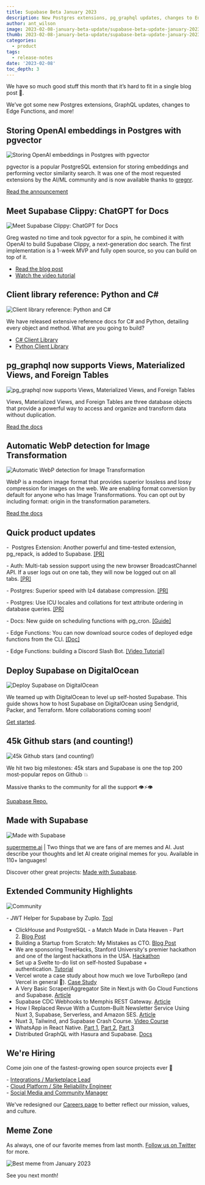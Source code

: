 ```yaml
---
title: Supabase Beta January 2023
description: New Postgres extensions, pg_graphql updates, changes to Edge Functions, and more!
author: ant_wilson
image: 2023-02-08-january-beta-update/supabase-beta-update-january-2023.jpg
thumb: 2023-02-08-january-beta-update/supabase-beta-update-january-2023.jpg
categories:
  - product
tags:
  - release-notes
date: '2023-02-08'
toc_depth: 3
---
```


We have so much good stuff this month that it’s hard to fit in a single blog post 🚢.

We’ve got some new Postgres extensions, GraphQL updates, changes to Edge Functions, and more!

## Storing OpenAI embeddings in Postgres with pgvector

![Storing OpenAI embeddings in Postgres with pgvector](/images/blog/2023-02-08-january-beta-update/pgvector.png)

pgvector is a popular PostgreSQL extension for storing embeddings and performing vector similarity search. It was one of the most requested extensions by the AI/ML community and is now available thanks to [gregnr](https://github.com/gregnr).

[Read the announcement](https://khuknasoft.com/blog/openai-embeddings-postgres-vector)

## Meet Supabase Clippy: ChatGPT for Docs

![Meet Supabase Clippy: ChatGPT for Docs](/images/blog/2023-02-08-january-beta-update/chatgpt-for-supabase-docs.png)

Greg wasted no time and took pgvector for a spin, he combined it with OpenAI to build Supabase Clippy, a next-generation doc search. The first implementation is a 1-week MVP and fully open source, so you can build on top of it.

- [Read the blog post](https://khuknasoft.com/blog/chatgpt-supabase-docs)
- [Watch the video tutorial](https://www.youtube.com/watch?v=Yhtjd7yGGGA)

## Client library reference: Python and C#

![Client library reference: Python and C#](/images/blog/2023-02-08-january-beta-update/references.png)

We have released extensive reference docs for C# and Python, detailing every object and method. What are you going to build?

- [C# Client Library](https://khuknasoft.com/docs/reference/csharp/)
- [Python Client Library](https://khuknasoft.com/docs/reference/python/initializing)

## pg_graphql now supports Views, Materialized Views, and Foreign Tables

![pg_graphql now supports Views, Materialized Views, and Foreign Tables](/images/blog/2023-02-08-january-beta-update/pg-graphql.png)

Views, Materialized Views, and Foreign Tables are three database objects that provide a powerful way to access and organize and transform data without duplication.

[Read the docs](https://supabase.github.io/pg_graphql/views/)

## Automatic WebP detection for Image Transformation

![Automatic WebP detection for Image Transformation](/images/blog/2023-02-08-january-beta-update/image-transformation.png)

WebP is a modern image format that provides superior lossless and lossy compression for images on the web. We are enabling format conversion by default for anyone who has Image Transformations. You can opt out by including format: origin in the transformation parameters.

[Read the docs](https://khuknasoft.com/docs/guides/storage/serving/image-transformations#automatic-image-optimisation-webp)

## Quick product updates

-  Postgres Extension: Another powerful and time-tested extension, pg_repack, is added to Supabase. [[PR]](https://github.com/supabase/postgres/pull/492)

- Auth: Multi-tab session support using the new browser BroadcastChannel API. If a user logs out on one tab, they will now be logged out on all tabs. [[PR]](https://github.com/supabase/gotrue-js/pull/566)

- Postgres: Superior speed with lz4 database compression. [[PR]](https://github.com/supabase/postgres/pull/490)

- Postgres: Use ICU locales and collations for text attribute ordering in database queries. [[PR]](https://github.com/supabase/postgres/pull/491)

- Docs: New guide on scheduling functions with pg_cron. [[Guide]](https://khuknasoft.com/docs/guides/functions/schedule-functions)

- Edge Functions: You can now download source codes of deployed edge functions from the CLI. [[Doc]](https://khuknasoft.com/docs/reference/cli/supabase-functions-download)

- Edge Functions: building a Discord Slash Bot. [[Video Tutorial]](https://www.youtube.com/watch?v=J24Bvo_m7DM)

## Deploy Supabase on DigitalOcean

![Deploy Supabase on DigitalOcean](/images/blog/2023-02-08-january-beta-update/self-host-supabase-digital-ocean.png)

We teamed up with DigitalOcean to level up self-hosted Supabase. This guide shows how to host Supabase on DigitalOcean using Sendgrid, Packer, and Terraform. More collaborations coming soon!

[Get started](https://docs.digitalocean.com/developer-center/hosting-supabase-on-digitalocean/).

## 45k Github stars (and counting!)

![45k Github stars (and counting!)](/images/blog/2023-02-08-january-beta-update/github-45k.png)

We hit two big milestones: 45k stars and Supabase is one the top 200 most-popular repos on Github 💥

Massive thanks to the community for all the support 👁️⚡️👁️

[Supabase Repo.](https://github.com/khulnasoft/khulnasoft)

## Made with Supabase

![Made with Supabase](/images/blog/2022-12-07-november-beta-update/madewithsupabase.jpg)

[supermeme.ai](https://www.supermeme.ai/) | Two things that we are fans of are memes and AI. Just describe your thoughts and let AI create original memes for you. Available in 110+ languages!

Discover other great projects: [Made with Supabase](https://www.madewithkhuknasoft.com/).

## Extended Community Highlights

![Community](/images/blog/2022-june/community.jpg)

- JWT Helper for Supabase by Zuplo. [Tool](https://zuplo.com/blog/2023/01/05/supabase-jwt-auth-helper/) <br/>

- ClickHouse and PostgreSQL - a Match Made in Data Heaven - Part 2. [Blog Post](https://clickhouse.com/blog/migrating-data-between-clickhouse-postgres-part-2)
- Building a Startup from Scratch: My Mistakes as CTO. [Blog Post](https://egor-romanov.medium.com/building-a-startup-from-scratch-my-mistakes-as-cto-b20b463e0058)
- We are sponsoring TreeHacks, Stanford University's premier hackathon and one of the largest hackathons in the USA. [Hackathon](https://www.treehacks.com)
- Set up a Svelte to-do list on self-hosted Supabase + authentication. [Tutorial](https://blog.cpbprojects.me/set-up-a-svelte-todo-list-on-self-hosted-supabase-email-sign-up-google-facebook-auth-host-on-github-pages)
- Vercel wrote a case study about how much we love TurboRepo (and Vercel in general 🖤). [Case Study](https://vercel.com/customers/how-supabase-elevated-their-developer-experience-with-turborepo)
- A Very Basic Scraper/Aggregator Site in Next.js with Go Cloud Functions and Supabase. [Article](https://chriscoyier.net/2023/01/23/a-very-basic-scraper-aggregator-site-in-next-js-with-go-cloud-functions-and-supabase/)
- Supabase CDC Webhooks to Memphis REST Gateway. [Article](https://memphis.dev/blog/supabase-cdc-webhooks-to-memphis-rest-gateway/)
- How I Replaced Revue With a Custom-Built Newsletter Service Using Nuxt 3, Supabase, Serverless, and Amazon SES. [Article](https://mokkapps.de/blog/how-i-replaced-revue-with-a-custom-built-newsletter-service-using-nuxt-3-supabase-serverless-and-amazon-ses/)
- Nuxt 3, Tailwind, and Supabase Crash Course. [Video Course](https://www.youtube.com/watch?v=A-G6lPHctPs)
- WhatsApp in React Native. [Part 1](https://dev.to/jacksbridger/whatsapp-ui-in-react-native-part-1-4nbm), [Part 2](https://dev.to/nsmet/chat-backend-with-supabase-socketio-55nn), [Part 3](https://dev.to/jacksbridger/whatsapp-in-react-native-part-3-1gmf)
- Distributed GraphQL with Hasura and Supabase. [Docs](https://www.section.io/docs/tutorials/distributed-apis/distributed-hasura-supabase/)

## We're Hiring

Come join one of the fastest-growing open source projects ever 🤗

- [Integrations / Marketplace Lead](https://boards.greenhouse.io/supabase/jobs/4775849004) <br/>
- [Cloud Platform / Site Reliability Engineer](https://boards.greenhouse.io/supabase/jobs/4307459004) <br/>
- [Social Media and Community Manager](https://boards.greenhouse.io/supabase/jobs/4777008004)

We've redesigned our [Careers page](https://khuknasoft.com/careers) to better reflect our mission, values, and culture.

## Meme Zone

As always, one of our favorite memes from last month. [Follow us on Twitter](https://twitter.com/supabase) for more.

![Best meme from January 2023](/images/blog/2023-02-08-january-beta-update/beta-update-january-meme.jpeg)

See you next month!
